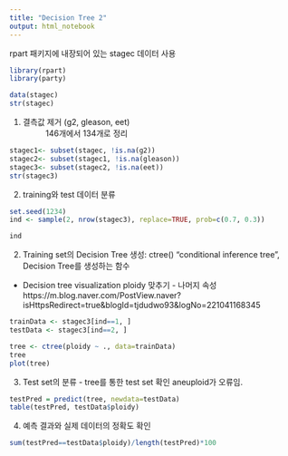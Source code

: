 ```yaml
---
title: "Decision Tree 2"
output: html_notebook
---
```


rpart 패키지에 내장되어 있는 stagec 데이터 사용
```r
library(rpart) 
library(party)

data(stagec)	 
str(stagec)
```
1. 결측값 제거 (g2, gleason, eet) 
: 146개에서 134개로 정리
```r
stagec1<- subset(stagec, !is.na(g2))
stagec2<- subset(stagec1, !is.na(gleason))
stagec3<- subset(stagec2, !is.na(eet))
str(stagec3)
```

2. training와 test 데이터 분류 
```r
set.seed(1234)
ind <- sample(2, nrow(stagec3), replace=TRUE, prob=c(0.7, 0.3))

ind
```

2. Training set의 Decision Tree 생성: ctree() "conditional inference tree", Decision Tree를 생성하는 함수
+ Decision tree visualization
ploidy 맞추기 - 나머지 속성
https://m.blog.naver.com/PostView.naver?isHttpsRedirect=true&blogId=tjdudwo93&logNo=221041168345 
```r
trainData <- stagec3[ind==1, ]
testData <- stagec3[ind==2, ]

tree <- ctree(ploidy ~ ., data=trainData)
tree
plot(tree)
```


3. Test set의 분류 - tree를 통한 test set 확인 
aneuploid가 오류임.
```r
testPred = predict(tree, newdata=testData)
table(testPred, testData$ploidy)

```

4. 예측 결과와 실제 데이터의 정확도 확인
```r
sum(testPred==testData$ploidy)/length(testPred)*100
```
